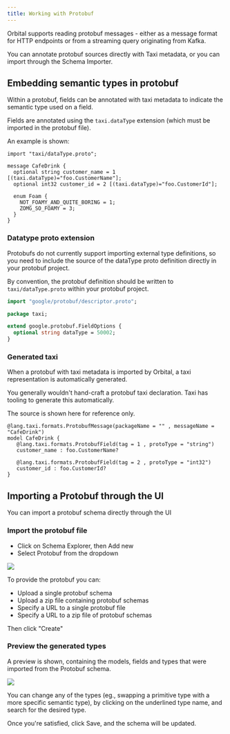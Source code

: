 ```yaml
---
title: Working with Protobuf
---
```



Orbital supports reading protobuf messages - either as a message format for HTTP endpoints or from a streaming query originating from Kafka.

You can annotate protobuf sources directly with Taxi metadata, or
you can import through the Schema Importer.

## Embedding semantic types in protobuf
Within a protobuf, fields can be annotated with taxi metadata to
indicate the semantic type used on a field.

Fields are annotated using the `taxi.dataType` extension (which must be imported in
the protobuf file).

An example is shown:

```
import "taxi/dataType.proto";

message CafeDrink {
  optional string customer_name = 1 [(taxi.dataType)="foo.CustomerName"];
  optional int32 customer_id = 2 [(taxi.dataType)="foo.CustomerId"];

  enum Foam {
    NOT_FOAMY_AND_QUITE_BORING = 1;
    ZOMG_SO_FOAMY = 3;
  }
}
```

### Datatype proto extension
Protobufs do not currently support importing external type definitions,
so you need to include the source of the dataType proto definition directly
in your protobuf project.

By convention, the protobuf definition should be written to `taxi/dataType.proto`
within your protobuf project.

```protobuf
import "google/protobuf/descriptor.proto";

package taxi;

extend google.protobuf.FieldOptions {
  optional string dataType = 50002;
}
```


### Generated taxi
When a protobuf with taxi metadata is imported by Orbital, a taxi representation is automatically generated.

<Callout title='Hint' type='note'>

You generally wouldn't hand-craft a protobuf taxi declaration.  Taxi has tooling to generate this automatically.

The source is shown here for reference only.

</Callout>


```taxi
@lang.taxi.formats.ProtobufMessage(packageName = "" , messageName = "CafeDrink")
model CafeDrink {
   @lang.taxi.formats.ProtobufField(tag = 1 , protoType = "string")
   customer_name : foo.CustomerName?

   @lang.taxi.formats.ProtobufField(tag = 2 , protoType = "int32")
   customer_id : foo.CustomerId?
}
```

## Importing a Protobuf through the UI
You can import a protobuf schema directly through the UI

### Import the protobuf file

 * Click on Schema Explorer, then Add new
 * Select Protobuf from the dropdown

<img src={PrototypeDropDown.src} />

To provide the protobuf you can:

  * Upload a single protobuf schema
  * Upload a zip file containing protobuf schemas
  * Specify a URL to a single protobuf file
  * Specify a URL to a zip file of protobuf schemas

Then click "Create"

### Preview the generated types

A preview is shown, containing the models, fields and types that were imported from the Protobuf schema.

<img src={PreviewProtobuf.src} />

You can change any of the types (eg., swapping a primitive type with a more specific semantic type), by clicking on the underlined
type name, and search for the desired type.

Once you're satisfied, click Save, and the schema will be updated.

<!-- 
## See also

 * Our <Link to='/tutorials/api-db-integration/rest-db-integration/#import-a-protobuf-schema'>Getting Started tutorial</Link> includes a walkthrough which imports a Kafka topic with Protobuf -->
